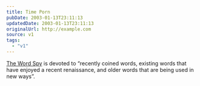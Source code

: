 ```yaml
---
title: Time Porn
pubDate: 2003-01-13T23:11:13
updatedDate: 2003-01-13T23:11:13
originalUrl: http://example.com
source: v1
tags:
  - "v1"
---
```


[The Word Spy][1] is devoted to &#8220;recently coined words, existing words that have enjoyed a recent renaissance, and older words that are being used in new ways&#8221;.

[1]: http://www.wordspy.com/

